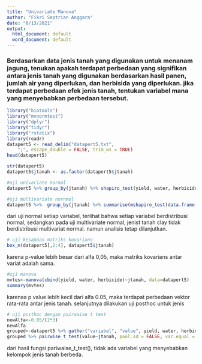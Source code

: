---
title: "Univariate Manova"
author: "Fikri Septrian Anggara"
date: "6/13/2021"
output:
  html_document: default
  word_document: default
---

### Berdasarkan data jenis tanah yang digunakan untuk menanam jagung, tenukan apakah terdapat perbedaan yang signifikan antara jenis tanah yang digunakan berdasarkan hasil panen, jumlah air yang diperlukan, dan herbisida yang diperlukan. jika terdapat perbedaan efek jenis tanah, tentukan variabel mana yang menyebabkan perbedaan tersebut.
```{r}
library("biotools")
library("mvnormtest")
library("dplyr")
library("tidyr")
library("rstatix")
library(readr)
datapert5 <- read_delim("datapert5.txt", 
    ";", escape_double = FALSE, trim_ws = TRUE)
head(datapert5)
```

```{r}
str(datapert5)
datapert5$jtanah <- as.factor(datapert5$jtanah)

```

```{r}
#uji univariate normal
datapert5 %>% group_by(jtanah) %>% shapiro_test(yield, water, herbicide)

#uji multivariate nornmal
datapert5 %>%  group_by(jtanah) %>% summarise(mshapiro_test(data.frame(yield, water, herbicide)))
```
dari uji normal setiap variabel, terlihat bahwa setiap variabel berdistribusi normal, sedangkan pada uji multivariate normal, jenist tanah clay tidak berdistribusi multivariat normal. namun analisis tetap dilanjutkan.

```{r}
# uji kesamaan matriks kovarians
box_m(datapert5[,2:4], datapert5$jtanah)
```
karena p-value lebih besar dari alfa 0,05, maka matriks kovarians antar variat adalah sama.

```{r}
#uji manova
mvtes<-manova(cbind(yield, water, herbicide)~jtanah, data=datapert5)
summary(mvtes)
```
karenaa p value lebih kecil dari alfa 0.05, maka terdapat perbedaan vektor rata-rata antar jenis tanah. selanjutnya dilakukan uji posthoc untuk jenis 

```{r}
# uji posthoc dengan pairwaise t test
newAlfa<-0.05/(2*3)
newAlfa
grouped<-datapert5 %>% gather("variabel", "value", yield, water, herbicide) %>% group_by(variabel)
grouped %>% pairwise_t_test(value~jtanah, pool.sd = FALSE, var.equal = TRUE, p.adjust.method = "bonferroni")

```
dari hasil fungsi pariwaise_t_test(), tidak ada variabel yang menyebabkan kelompok jenis tanah berbeda.